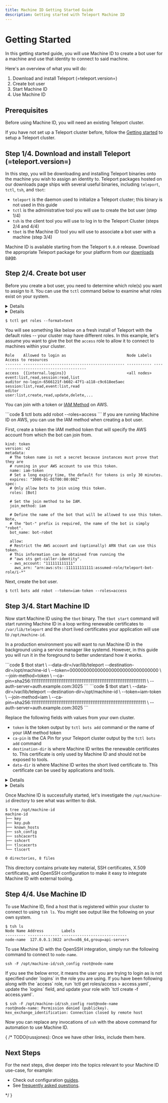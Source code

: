 ```yaml
---
title: Machine ID Getting Started Guide
description: Getting started with Teleport Machine ID
---
```


# Getting Started

In this getting started guide, you will use Machine ID to create a bot user for
a machine and use that identity to connect to said machine.

Here's an overview of what you will do:

1. Download and install Teleport (=teleport.version=)
2. Create bot user
3. Start Machine ID
4. Use Machine ID

## Prerequisites

Before using Machine ID, you will need an existing Teleport cluster.

If you have not set up a Teleport cluster before, follow the
[Getting started](https://goteleport.com/docs/getting-started) to setup a
Teleport cluster.

## Step 1/4. Download and install Teleport (=teleport.version=)

In this step, you will be downloading and installing Teleport binaries onto the
machine you wish to assign an identity to. Teleport packages hosted on our
downloads page ships with several useful binaries, including `teleport`, `tctl`, `tsh`, and `tbot`:
- `teleport` is the daemon used to initialize a Teleport cluster; this binary is not used in this guide
- `tctl` is the administrative tool you will use to create the bot user (step 1/4)
- `tsh` is the client tool you will use to log in to the Teleport Cluster (steps 2/4 and 4/4)
- `tbot` is the Machine ID tool you will use to associate a bot user with a machine (step 3/4)

Machine ID is available starting from the Teleport `9.0.0` release. Download
the appropriate Teleport package for your platform from our
[downloads page](https://goteleport.com/teleport/download).

## Step 2/4. Create bot user

Before you create a bot user, you need to determine which role(s) you want to
assign to it. You can use the `tctl` command below to examine what roles exist
on your system.

<Details scope={["cloud"]} scopeOnly={true}>
On your client machine, login to Teleport using `tsh` then `tctl` to examine
what roles exist on your system.
</Details>
<Details scope={["oss","enterprise"]} scopeOnly={true}>
Connect to Teleport Auth Server and use `tctl` to examine what roles exist on
your system.
</Details>

```code
$ tctl get roles --format=text
```

You will see something like below on a fresh install of Teleport with the
default roles -- your cluster may have different roles. In this example, let's
assume you want to give the bot the `access` role to allow it to connect to
machines within your cluster.

```
Role    Allowed to login as                           Node Labels Access to resources
------- --------------------------------------------- ----------- ----------------------------------------
access  {{internal.logins}}                           <all nodes> event:list,read,session:read,list                                                                                                                                                                                                                                                                                                                                                                                                                                                                                                                                                                                                             
auditor no-login-6566121f-b602-47f1-a118-c9c618ee5aec             session:list,read,event:list,read                                                                                                                                                                                                                                                                                                                                                                                                                                                                                                                                                                                                             
editor                                                            user:list,create,read,update,delete,...
```


You can join with a token or [IAM Method](https://goteleport.com/docs/setup/guides/joining-nodes-aws) on AWS.

<Tabs>
  <TabItem label="Token-based Joining">
  ```code
  $ tctl bots add robot --roles=access
  ```
  </TabItem>
  <TabItem label="IAM Method">
  If you are running Machine ID on AWS, you can use the IAM method when creating a bot user.

  First, create a token the IAM method token that will specify the AWS account
  from which the bot can join from.

  ```
  kind: token
  version: v2
  metadata:
    # The token name is not a secret because instances must prove that they are
    # running in your AWS account to use this token.
    name: iam-token
    # Set a long expiry time, the default for tokens is only 30 minutes.
    expires: "3000-01-01T00:00:00Z"
  spec:
    # Only allow bots to join using this token.
    roles: [Bot]
  
    # Set the join method to be IAM.
    join_method: iam

    # Define the name of the bot that will be allowed to use this token. Note,
    # the "bot-" prefix is required, the name of the bot is simply "robot".
    bot_name: bot-robot
  
    allow:
    # Restrict the AWS account and (optionally) ARN that can use this token.
    # This information can be obtained from running the
    # "aws sts get-caller-identity".
    - aws_account: "111111111111"
      aws_arn: "arn:aws:sts::111111111111:assumed-role/teleport-bot-role/i-*"
  ```

  Next, create the bot user.

  ```
  $ tctl bots add robot --token=iam-token --roles=access
  ```
  </TabItem>
</Tabs>

## Step 3/4. Start Machine ID

Now start Machine ID using the `tbot` binary. The `tbot start` command will
start running Machine ID in a loop writing renewable certificates to
`/var/lib/teleport` and the short lived certificates your application will use
to `/opt/machine-id`.

In a production environment you will want to run Machine ID in the background
using a service manager like systemd. However, in this guide you will run it in
the foreground to better understand how it works.

<Tabs>
  <TabItem label="Token-based Joining">
  ```code
  $ tbot start \
     --data-dir=/var/lib/teleport
     --destination-dir=/opt/machine-id \
     --token=00000000000000000000000000000000 \
     --join-method=token \
     --ca-pin=sha256:1111111111111111111111111111111111111111111111111111111111111111 \
     --auth-server=auth.example.com:3025
  ```
  </TabItem>
  <TabItem label="IAM Method">
  ```code
  $ tbot start \
     --data-dir=/var/lib/teleport
     --destination-dir=/opt/machine-id \
     --token=iam-token \
     --join-method=iam \
     --ca-pin=sha256:1111111111111111111111111111111111111111111111111111111111111111 \
     --auth-server=auth.example.com:3025
  ```
  </TabItem>
</Tabs>

Replace the following fields with values from your own cluster.

* `token` is the token output by `tctl bots add` command or the name of your
IAM method token
* `ca-pin` is the CA Pin for your Teleport cluster output by the `tctl bots add`
command
* `destination-dir` is where Machine ID writes the renewable certificates to.
This certificate is only used by Machine ID and should not be exposed to tools.
* `data-dir` is where Machine ID writes the short lived certificate to. This
certificate can be used by applications and tools.
<Details scope={["cloud"]} scopeOnly={true}>
* `auth-server`: Replace this with the address of your Teleport Auth Server.
</Details>
<Details scope={["oss","enterprise"]} scopeOnly={true}>
* `auth-server`: Replace this with the address of your Teleport Cloud Proxy Server.
</Details>

Once Machine ID is successfully started, let's investigate the `/opt/machine-id`
directory to see what was written to disk.

```
$ tree /opt/machine-id
machine-id
├── key
├── key.pub
├── known_hosts
├── ssh_config
├── sshcacerts
├── sshcert
├── tlscacerts
└── tlscert

0 directories, 8 files
```

This directory contains private key material, SSH certificates, X.509
certificates, and OpenSSH configuration to make it easy to integrate Machine
ID with external tooling.

## Step 4/4. Use Machine ID

To use Machine ID, find a host that is registered within your cluster to
connect to using `tsh ls`. You might see output like the following on your own
system.

```code
$ tsh ls
Node Name Address        Labels                        
--------- -------------- ----------------------------- 
node-name  127.0.0.1:3022 arch=x86_64,group=api-servers 
```

To use Machine ID with the OpenSSH integration, simply run the following
command to connect to `node-name`.

```
ssh -F /opt/machine-id/ssh_config root@node-name
```

<Admonition type="note" title="Roles must have logins defined">
  If you see the below error, it means the user you are trying to login as is
  not specified under `logins` in the role you are using. If you have been
  following along with the `access` role, run
  `tctl get roles/access > access.yaml`, update the `logins` field, and update
  your role with `tctl create -f access.yaml`.

  ```code
  $ ssh -F /opt/machine-id/ssh_config root@node-name
  root@node-name: Permission denied (publickey).
  kex_exchange_identification: Connection closed by remote host
  ```
</Admonition>

Now you can replace any invocations of `ssh` with the above command for
automation to use Machine ID.

{
/*
TODO(russjones): Once we have other links, include them here.

## Next Steps

For the next steps, dive deeper into the topics relevant to your Machine ID use-case, for example:

* Check out configuration [guides](./guides.mdx).
* See [frequently asked questions](./faq.mdx).

*/
}
